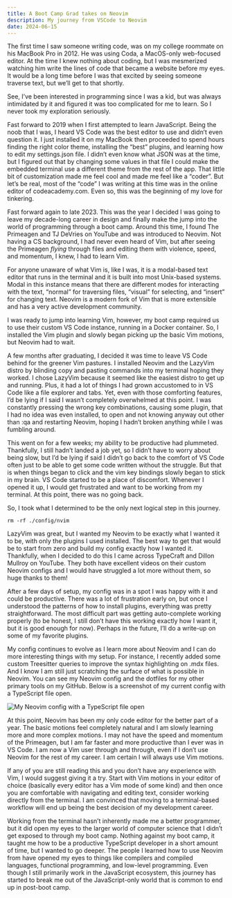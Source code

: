 ```yaml
---
title: A Boot Camp Grad takes on Neovim
description: My journey from VSCode to Neovim
date: 2024-06-15
---
```


The first time I saw someone writing code, was on my college roommate on his MacBook Pro in 2012. He was using Coda, a MacOS-only web-focused editor. At the time I knew nothing about coding, but I was mesmerized watching him write the lines of code that became a website before my eyes. It would be a long time before I was that excited by seeing someone traverse text, but we’ll get to that shortly.

See, I’ve been interested in programming since I was a kid, but was always intimidated by it and figured it was too complicated for me to learn. So I never took my exploration seriously. 

Fast forward to 2019 when I first attempted to learn JavaScript. Being the noob that I was, I heard VS Code was the best editor to use and didn’t even question it. I just installed it on my MacBook then proceeded to spend hours finding the right color theme, installing the “best” plugins, and learning how to edit my settings.json file. I didn’t even know what JSON was at the time, but I figured out that by changing some values in that file I could make the embedded terminal use a different theme from the rest of the app. That little bit of customization made me feel cool and made me feel like a “coder”. But let’s be real, most of the “code” I was writing at this time was in the online editor of codeacademy.com. Even so, this was the beginning of my love for tinkering.

Fast forward again to late 2023. This was the year I decided I was going to leave my decade-long career in design and finally make the jump into the world of programming through a boot camp. Around this time, I found <InlineLink to="https://www.youtube.com/@ThePrimeTimeagen" blank={true}>The Primeagen</InlineLink> and <InlineLink to="https://www.youtube.com/@teej_dv" blank={true}>TJ DeVries</InlineLink> on YouTube and was introduced to <InlineLink to="https://neovim.io/" blank={true}>Neovim</InlineLink>. Not having a CS background, I had never even heard of Vim, but after seeing the Primeagen <InlineLink to="https://www.youtube.com/watch?v=y6VJBeZEDZU" blank={true}>*flying*</InlineLink> through files and editing them with violence, speed, and momentum, I knew, I had to learn Vim. 

For anyone unaware of what Vim is, like I was, it is a modal-based text editor that runs in the terminal and it is built into most Unix-based systems. Modal in this instance means that there are different modes for interacting with the text, “normal” for traversing files, “visual” for selecting, and “insert” for changing text. Neovim is a modern fork of Vim that is more extensible and has a very active development community.

I was ready to jump into learning Vim, however, my boot camp required us to use their custom VS Code instance, running in a Docker container. So, I installed the Vim plugin and slowly began picking up the basic Vim motions, but Neovim had to wait.

A few months after graduating, I decided it was time to leave VS Code behind for the greener Vim pastures. I installed <InlineLink to="https://neovim.io/" blank={true}>Neovim</InlineLink> and the <InlineLink to="https://www.lazyvim.orghttps://www.lazyvim.org/https://www.lazyvim.org//" blank={true}>LazyVim</InlineLink> distro by blinding copy and pasting commands into my terminal hoping they worked. I chose LazyVim because it seemed like the easiest distro to get up and running. Plus, it had a lot of things I had grown accustomed to in VS Code like a file explorer and tabs. Yet, even with those comforting features, I’d be lying if I said I wasn’t completely overwhelmed at this point. I was constantly pressing the wrong key combinations, causing some plugin, that I had no idea was even installed, to open and not knowing anyway out other than :qa and restarting Neovim, hoping I hadn’t broken anything while I was fumbling around.

This went on for a few weeks; my ability to be productive had plummeted. Thankfully, I still hadn’t landed a job yet, so I didn’t have to worry about being slow, but I’d be lying if said I didn’t go back to the comfort of VS Code often just to be able to get some code written without the struggle. But that is when things began to click and the vim key bindings slowly began to stick in my brain. VS Code started to be a place of discomfort. Whenever I opened it up, I would get frustrated and want to be working from my terminal. At this point, there was no going back.

So, I took what I determined to be the only next logical step in this journey.

```
rm -rf ./config/nvim
```

LazyVim was great, but I wanted my Neovim to be exactly what I wanted it to be, with only the plugins I used installed. The best way to get that would be to start from zero and build my config exactly how I wanted it. Thankfully, when I decided to do this I came across <InlineLink to="https://www.youtube.com/@typecraft_dev" blank={true}>TypeCraft</InlineLink> and <InlineLink to="https://www.youtube.com/@dmmulroy" blank={true}>Dillon Mullroy</InlineLink> on YouTube. They both have excellent videos on their custom Neovim configs and I would have struggled a lot more without them, so huge thanks to them!  

After a few days of setup, my config was in a spot I was happy with it and could be productive. There was a lot of frustration early on, but once I understood the patterns of how to install plugins, everything was pretty straightforward. The most difficult part was getting auto-complete working properly (to be honest, I still don’t have this working exactly how I want it, but it is good enough for now). Perhaps in the future, I’ll do a write-up on some of my favorite plugins.

My config continues to evolve as I learn more about Neovim and I can do more interesting things with my setup. For instance, I recently added some custom Treesitter queries to improve the syntax highlighting on .mdx files. And I know I am still just scratching the surface of what is possible in Neovim. You can see my Neovim config and the dotfiles for my other primary tools on my <InlineLink to="https://github.com/kyle-kettler/dotfiles" blank={true}>GitHub</InlineLink>. Below is a screenshot of my current config with a TypeScript file open.

<Image src={configScreenshot} alt="My Neovim config with a TypeScript file open" />

At this point, Neovim has been my only code editor for the better part of a year. The basic motions feel completely natural and I am slowly learning more and more complex motions. I may not have the speed and momentum of the Primeagen, but I am far faster and more productive than I ever was in VS Code. I am now a Vim user through and through, even if I don’t use Neovim for the rest of my career. I am certain I will always use Vim motions.

If any of you are still reading this and you don’t have any experience with Vim, I would suggest giving it a try. Start with Vim motions in your editor of choice (basically every editor has a Vim mode of some kind) and then once you are comfortable with navigating and editing text, consider working directly from the terminal. I am convinced that moving to a terminal-based workflow will end up being the best decision of my development career.

Working from the terminal hasn’t inherently made me a better programmer, but it did open my eyes to the larger world of computer science that I didn’t get exposed to through my boot camp. Nothing against my boot camp, it taught me how to be a productive TypeScript developer in a short amount of time, but I wanted to go deeper. The people I learned how to use Neovim from have opened my eyes to things like compilers and compiled languages, functional programming, and low-level programming. Even though I still primarily work in the JavaScript ecosystem, this journey has started to break me out of the JavaScript-only world that is common to end up in post-boot camp.
